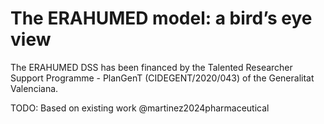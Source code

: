 # The ERAHUMED model: a bird's eye view {#sec-ackno}

The ERAHUMED DSS has been financed by the Talented Researcher Support Programme - PlanGenT (CIDEGENT/2020/043) of the Generalitat Valenciana.

TODO: Based on existing work @martinez2024pharmaceutical
